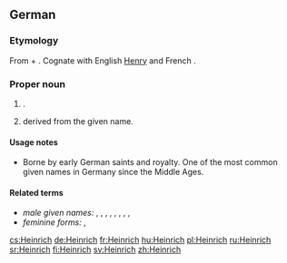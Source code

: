 ==German==

===Etymology===
From {{etyl|goh|de}} {{term|heim||home|lang=goh}} + {{term|rihhi||ruler|lang=goh}}. Cognate with English [[Henry]] and French {{l|fr|Henri}}.

===Proper noun===
{{head|de|proper noun}}

# {{given name|male|lang=de}}.
# {{surname|lang=de|from=given names|dot=}} derived from the given name.

====Usage notes====
* Borne by early German saints and royalty. One of the most common given names in Germany since the Middle Ages.

====Related terms====
* ''male given names:'' {{l|de|Emmerich}}, {{l|de|Harry}}, {{l|de|Heiko}}, {{l|de|Heine}}, {{l|de|Heiner}}, {{l|de|Heinz}}, {{l|de|Henri}}, {{l|de|Henry}}, {{l|de|Hinrich}}
* ''feminine forms:''  {{l|de|Heike}}, {{l|de|Henny}}

[[cs:Heinrich]]
[[de:Heinrich]]
[[fr:Heinrich]]
[[hu:Heinrich]]
[[pl:Heinrich]]
[[ru:Heinrich]]
[[sr:Heinrich]]
[[fi:Heinrich]]
[[sv:Heinrich]]
[[zh:Heinrich]]